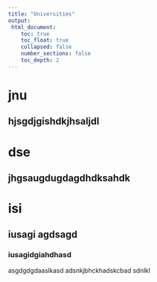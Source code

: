 ```yaml
---
title: "Universities"
output: 
 html_document:
    toc: true
    toc_float: true
    collapsed: false
    number_sections: false
    toc_depth: 2
---
```


# jnu
## hjsgdjgishdkjhsaljdl
# dse
## jhgsaugdugdagdhdksahdk
# isi
## iusagi agdsagd
### iusagidgiahdhasd
asgdgdgdaaslkasd
adsnkjbhckhadskcbad
sdnlkl